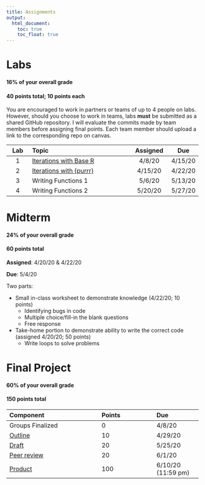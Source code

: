 ```yaml
---
title: Assignments
output:
  html_document:
    toc: true
    toc_float: true
---
```


# Labs
#### 16% of your overall grade
#### 40 points total; 10 points each

You are encouraged to work in partners or teams of up to 4 people on labs.
However, should you choose to work in teams, labs **must** be submitted as a
shared GitHub repository. I will evaluate the commits made by team members
before assigning final points. Each team member should upload a link to the
corresponding repo on canvas.

|**Lab** | **Topic**                           | **Assigned** | **Due** | 
|:------:| :-----------------------------------| :-----------:| :------:| 
| 1      | [Iterations with Base R](lab1.html) | 4/8/20       | 4/15/20 |
| 2      | [Iterations with {purrr}](lab2.html)             | 4/15/20      | 4/22/20 |
| 3      | Writing Functions 1                 | 5/6/20       | 5/13/20 |
| 4      | Writing Functions 2                 | 5/20/20      | 5/27/20 |

# Midterm
#### 24% of your overall grade
#### 60 points total

**Assigned**: 4/20/20 & 4/22/20

**Due**: 5/4/20

Two parts: 

* Small in-class worksheet to demonstrate knowledge (4/22/20; 10 points)
  + Identifying bugs in code
  + Multiple choice/fill-in the blank questions
  + Free response
  
* Take-home portion to demonstrate ability to write the correct code (assigned 4/20/20; 50 points)
  + Write loops to solve problems

# Final Project
#### 60% of your overall grade
#### 150 points total

|**Component**     | **Points**| **Due** | 
|:-----------------|:----------|:--------| 
| Groups Finalized | 0         |  4/8/20|
| [Outline](https://uo-datasci-specialization.github.io/c3-fun_program2020/site-syllabus.html#outline_(10_points;_5%))  | 10 | 4/29/20 | 
| [Draft](https://uo-datasci-specialization.github.io/c3-fun_program2020/site-syllabus.html#draft_data_preparation_script_(20_points)) |  20 | 5/25/20 | 
| [Peer review](https://uo-datasci-specialization.github.io/c3-fun_program2020/site-syllabus.html#peer_review_of_data_preparation_script_(20_points)) | 20 | 6/1/20 | 
| [Product](https://uo-datasci-specialization.github.io/c3-fun_program2020/site-syllabus.html#final_product_grading_(100_points)) |  100 | 6/10/20 (11:59 pm) | 



